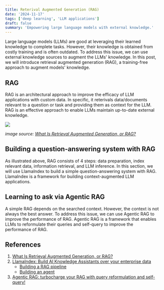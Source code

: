```yaml
---
title: Reterival Augmented Generation (RAG)
date: '2024-11-17'
tags: ['deep learning', 'LLM applications']
draft: false
summary: 'Empowering large language models with external knowledge.'
---
```


Large language models (LLMs) are good at leveraging their learned knowledge to complete tasks. However, their knowledge is obtained from costly training and is often outdated. To address this issue, we can use external knowledge sources to augment the LLMs' knowledge. In this post, we will introduce retrieval augmented generation (RAG), a training-free approach to augment models' knowledge.

## RAG

RAG is an architectural approach to improve the efficacy of LLM applications with custom data. In specific, it reterivals data/documents relevant to a question or task and providing them as context for the LLM. RAG is an effective approach to enable LLMs maintain up-to-date external knowledge.

![](https://www.databricks.com/sites/default/files/inline-images/glossary-rag-image-2.png?v=1704903053)

_image source: [What Is Retrieval Augmented Generation, or RAG?](https://www.databricks.com/glossary/retrieval-augmented-generation-rag)_

## Building a question-answering system with RAG
As illustrated above, RAG consists of 4 steps: data preparation, index relevant data, information retrieval, and LLM inference. In this section, we will use LlamaIndex to build a simple question-answering system with RAG. LlamaIndex is a framework for building context-augmented LLM applications.

## Learning to ask via Agentic RAG
A simple RAG depends on the searched context. However, the context is not always the best answer. To address this issue, we can use Agentic RAG to improve the performance of RAG. Agentic RAG is a framework that enables LLMs to reformulate their queries and self-query to improve the performance of RAG.


## References
1. [What Is Retrieval Augmented Generation, or RAG?](https://www.databricks.com/glossary/retrieval-augmented-generation-rag) 
2. [LIamaIndex: Build AI Knowledge Assistants over your enterprise data](https://www.llamaindex.ai/framework)
    - [Building a RAG pipeline](https://docs.llamaindex.ai/en/stable/understanding/rag/)
    - [Building an agent](https://docs.llamaindex.ai/en/stable/understanding/agent/)
3. [Agentic RAG: turbocharge your RAG with query reformulation and self-query!](https://huggingface.co/learn/cookbook/agent_rag)